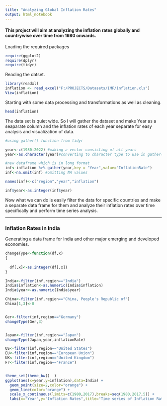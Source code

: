```yaml
---
title: "Analyzing Global Inflation Rates"
output: html_notebook
---
```


#### This project will aim at analyzing the inflation rates globally and countrywise over time from 1980 onwards.

Loading the required packages
```r
require(ggplot2)
require(dplyr)
require(tidyr)

```

Reading the datset.

```r
library(readxl)
inflation <- read_excel("F:/PROJECTS/Datasets/IMF/inflation.xls")
View(inflation)


```
Starting with some data processing and transformations as well as cleaning.

```r
head(inflation)

```

The data set is quiet wide. So I will gather the dataset and make Year as a seaparate column and the inflation rates of each year separate for easy analysis and visualization of data.

```r
#using gather() function from tidyr

year<-c(1980:2022) #making a vector consisting of all years
year<-as.character(year)#converting to character type to use in gather()

#new dataframe which is in long format
inf<-inflation %>% gather(year,key = "Year",value="InflationRate")
inf<-na.omit(inf) #omitting NA values

names(inf)<-c("region","year","inflation")

inf$year<-as.integer(inf$year)

```

Now what we can do is easily filter the data for specific countries and make a separate data frame for them and analyze their inflation rates over time specifically and perform time series analysis.

---------------


### Inflation Rates in India

Generating a data frame for India and other major emerging and developed economies.

```r

changeType<-function(df,x) 
{
  
  df[,x]<-as.integer(df[,x])
}

India<-filter(inf,region=="India")
India$inflation<-as.numeric(India$inflation)
India$year<-as.numeric(India$year)

China<-filter(inf,region=="China, People's Republic of")
China[1,3]<-0


Ger<-filter(inf,region=="Germany")
changeType(Ger,3)


Japan<-filter(inf,region=="Japan")
changeType(Japan,year,inflationRate)

US<-filter(inf,region=="United States")
EU<-filter(inf,region=="European Union")
UK<-filter(inf,region=="United Kingdom")
Fr<-filter(inf,region=="France")


theme_set(theme_bw()  )
ggplot(aes(x=year,y=inflation),data=India) +
  geom_point(size=2,color="orange") + 
  geom_line(color="orange") +
  scale_x_continuous(limits=c(1980,2017),breaks=seq(1980,2017,5)) +
  labs(x="Year",y="Inflation Rates",title="Time series of Inflation Rates for India")


  

```

